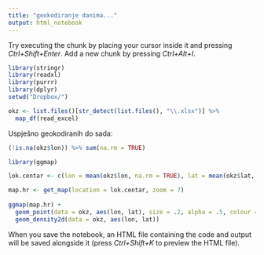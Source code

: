```yaml
---
title: "geokodiranje danima..."
output: html_notebook
---
```


Try executing the chunk by placing your cursor inside it and pressing *Ctrl+Shift+Enter*. 
Add a new chunk by pressing *Ctrl+Alt+I*.
```r
library(stringr)
library(readxl)
library(purrr)
library(dplyr)
setwd("Dropbox/")
```

```r
okz <- list.files()[str_detect(list.files(), "\\.xlsx")] %>% 
  map_df(read_excel)
```

Uspješno geokodiranih do sada:
```r
(!is.na(okz$lon)) %>% sum(na.rm = TRUE)
```


```r
library(ggmap)

lok.centar <- c(lon = mean(okz$lon, na.rm = TRUE), lat = mean(okz$lat, na.rm = TRUE) - 1)

map.hr <- get_map(location = lok.centar, zoom = 7)
  
ggmap(map.hr) +
  geom_point(data = okz, aes(lon, lat), size = .2, alpha = .5, colour = "pink2") +
  geom_density2d(data = okz, aes(lon, lat))

```


When you save the notebook, an HTML file containing the code and output will be saved alongside it (press *Ctrl+Shift+K* to preview the HTML file).
